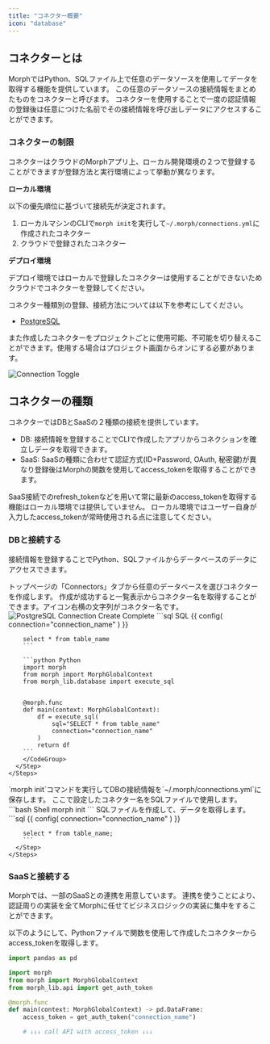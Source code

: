 ```yaml
---
title: "コネクター概要"
icon: "database"
---
```


## コネクターとは

MorphではPython、SQLファイル上で任意のデータソースを使用してデータを取得する機能を提供しています。
この任意のデータソースの接続情報をまとめたものをコネクターと呼びます。
コネクターを使用することで一度の認証情報の登録後は任意につけた名前でその接続情報を呼び出しデータにアクセスすることができます。

### コネクターの制限

コネクターはクラウドのMorphアプリ上、ローカル開発環境の２つで登録することができますが登録方法と実行環境によって挙動が異なります。

**ローカル環境**

以下の優先順位に基づいて接続先が決定されます。

1. ローカルマシンのCLIで`morph init`を実行して`~/.morph/connections.yml`に作成されたコネクター
2. クラウドで登録されたコネクター

**デプロイ環境**

デプロイ環境ではローカルで登録したコネクターは使用することができないためクラウドでコネクターを登録してください。

コネクター種類別の登録、接続方法については以下を参考にしてください。

- [PostgreSQL](/docs/ja/develop/guides/connect-data-platform/postgresql)

また作成したコネクターをプロジェクトごとに使用可能、不可能を切り替えることができます。使用する場合はプロジェクト画面からオンにする必要があります。

<img src="/assets/images/docs/develop/guides/connect-data-platform/connect-data-platform-connection-enable.png" alt="Connection Toggle" />

## コネクターの種類

コネクターではDBとSaaSの２種類の接続を提供しています。

* DB: 接続情報を登録することでCLIで作成したアプリからコネクションを確立しデータを取得できます。
* SaaS: SaaSの種類に合わせて認証方式(ID+Password, OAuth, 秘密鍵)が異なり登録後はMorphの関数を使用してaccess_tokenを取得することができます。

<Warning>
SaaS接続でのrefresh_tokenなどを用いて常に最新のaccess_tokenを取得する機能はローカル環境では提供していません。
ローカル環境ではユーザー自身が入力したaccess_tokenが常時使用される点に注意してください。
</Warning>

### DBと接続する

接続情報を登録することでPython、SQLファイルからデータベースのデータにアクセスできます。

<Tabs>
  <Tab title="クラウド版">
    <Steps>
      <Step title="コネクターを作成する">
        トップページの「Connectors」タブから任意のデータベースを選びコネクターを作成します。
      </Step>
      <Step title="コネクター名を取得する">
      作成が成功すると一覧表示からコネクター名を取得することができます。アイコン右横の文字列がコネクター名です。
      <img src="/assets/images/docs/develop/guides/connect-data-platform/connect-data-platform-postgresql-complete.png" alt="PostgreSQL Connection Create Complete" />
      </Step>
      <Step title="ファイルを作成してデータを取得する">
        <CodeGroup>
        ```sql SQL
        {{
            config(
                connection="connection_name"
            )
        }}

        select * from table_name
        ```

        ```python Python
        import morph
        from morph import MorphGlobalContext
        from morph_lib.database import execute_sql


        @morph.func
        def main(context: MorphGlobalContext):
            df = execute_sql(
                sql="SELECT * from table_name"
                connection="connection_name"
            )
            return df
        ```
        </CodeGroup>
      </Step>
    </Steps>
  </Tab>
  <Tab title="ローカル版">
    <Steps>
      <Step title="pipコマンドでmorphをインストールする">
        `morph init`コマンドを実行してDBの接続情報を`~/.morph/connections.yml`に保存します。
        ここで設定したコネクター名をSQLファイルで使用します。
        ```bash Shell
        morph init
        ```
      </Step>
      <Step title="SQLファイルを作成してデータを取得する">
        SQLファイルを作成して、データを取得します。
        ```sql
        {{
          config(
            connection="connection_name"
          )
        }}

        select * from table_name;
        ```
      </Step>
    </Steps>
  </Tab>
</Tabs>

### SaaSと接続する

Morphでは、一部のSaaSとの連携を用意しています。 連携を使うことにより、認証周りの実装を全てMorphに任せてビジネスロジックの実装に集中をすることができます。

以下のようにして、Pythonファイルで関数を使用して作成したコネクターからaccess_tokenを取得します。

```python
import pandas as pd

import morph
from morph import MorphGlobalContext
from morph_lib.api import get_auth_token

@morph.func
def main(context: MorphGlobalContext) -> pd.DataFrame:
    access_token = get_auth_token("connection_name")

    # ↓↓↓ call API with access_token ↓↓↓
```
